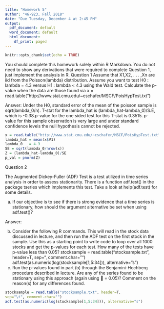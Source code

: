 ---
title: "Homework 5"
author: "46-923, Fall 2018"
date: "Due Tuesday, December 4 at 2:45 PM"
output:
  pdf_document: default
  word_document: default
  html_document:
    df_print: paged
---

\large

```{r setup, include=FALSE}
knitr::opts_chunk$set(echo = TRUE)
```
You should complete this homework solely within R Markdown. You do not need to show
any derivations that were required to complete Question 1, just implement the analysis in R.
Question 1
Assume that X1,X2, . . . ,Xn are iid from the Poisson(lambda) distribution.
Assume you want to test H0 : lambda = 4.3 versus H1 : lambda < 4.3 using the Wald test. Calculate the
p-value when the data are those found via
x = read.table("http://www.stat.cmu.edu/~cschafer/MSCF/PoisHypTest.txt")
\vspace{.2in}

Answer: Under the H0, standard error of the mean of the poisson sample is sqrt(lambda_0/n). T-stat for the lambda_hat is (lambda_hat-lambda_0)/S.E, which is -0.38.p-value for the one sided test for this T-stat is 0.3515. p-value for this sample observation is very large and under standard confidence levels the null hypothesis cannot be rejected.

```{r}
x = read.table("http://www.stat.cmu.edu/~cschafer/MSCF/PoisHypTest.txt")
lambda_hat = mean(x$V1)
lambda_0   = 4.3
SE = sqrt(lambda_0/nrow(x))
Z = (lambda_hat-lambda_0)/SE
p_val = pnorm(Z)
```
Question 2

The Augmented Dickey-Fuller (ADF) Test is a test utilized in time series analysis in order to assess stationarity. There is a function adf.test() in the package tseries which implements this test. Take a look at help(adf.test) for some details.

a. If our objective is to see if there is strong evidence that a time series is stationary, how
should the argument alternative be set when using adf.test()?

Answer: 


b. Consider the following R commands. This will read in the stock data discussed in lecture,
and then run the ADF test on the first stock in the sample. Use this as a starting point
to write code to loop over all 1000 stocks and get the p-values for each test. How many
of the tests have p-value less than 0.05?
stocksample = read.table("stocksample.txt", header=T,
sep="\t", comment.char="")
adf.test(as.numeric(log(stocksample[1,5:34])), alternative="s")
c. Run the p-values found in part (b) through the Benjamini-Hochberg procedure described
in lecture. Are any of the series found to be stationary using this approach (again using
 = 0.05)? Comment on the reason(s) for any differences found.


```{r}
stocksample = read.table("stocksample.txt", header=T,
sep="\t", comment.char="")
adf.test(as.numeric(log(stocksample[1,5:34])), alternative="s")
```
